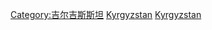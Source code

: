 {{Catnav|頁面分類|地理|大洲|亚洲|亚洲历史}}
{{Catnav|頁面分類|地理|国家|亚洲国家|吉尔吉斯斯坦}}
{{Catnav|頁面分類|地理|国家|按國家分類|各國歷史}}
{{Catnav|頁面分類|各種主題的頁面分類|按國家分類|各國歷史}}
{{Catnav|頁面分類|历史|各國歷史}}
{{Catnav|頁面分類|历史|各區域的歷史|亚洲历史}}
{{Commons category|History of Kyrgyzstan}}

[[Category:吉尔吉斯斯坦|Category:吉尔吉斯斯坦]]
[[Category:亞洲各國歷史|Kyrgyzstan]]
[[Category:中亞歷史|Kyrgyzstan]]